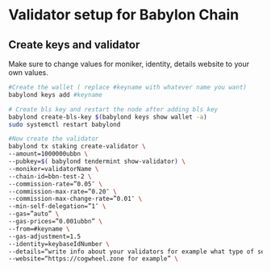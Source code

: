 
# Validator setup for Babylon Chain

## Create keys and validator

<Callout type="info" emoji="🙋‍♀️">
  Make sure to change values for moniker, identity, details website to your own values.
</Callout>

```bash
#Create the wallet ( replace #keyname with whatever name you want)
babylond keys add #keyname

# Create bls key and restart the node after adding bls key
babylond create-bls-key $(babylond keys show wallet -a)
sudo systemctl restart babylond

#Now create the validator 
babylond tx staking create-validator \
--amount=1000000ubbn \
--pubkey=$( babylond tendermint show-validator) \
--moniker=validatorName \
--chain-id=bbn-test-2 \
--commission-rate=”0.05″ \
--commission-max-rate=”0.20″ \
--commission-max-change-rate=”0.01″ \
--min-self-delegation=”1″ \
--gas=”auto” \
--gas-prices=”0.001ubbn” \
--from=#keyname \
--gas-adjustment=1.5
--identity=keybaseIdNumber \
--details=“write info about your validators for example what type of service you ofer etc.” \
--website=“https://cogwheel.zone for example” \
```

